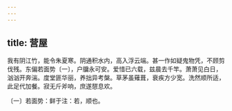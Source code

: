 ```yaml
---
---
---
```

title: 营屋
---




我有阴江竹，能令朱夏寒。阴通积水内，高入浮云端。甚一作如疑鬼物凭，不顾剪伐残。东偏若面势〔一〕，户牖永可安。爱惜已六载，兹晨去千竿。萧萧见白日，汹汹开奔湍。度堂匪华丽，养拙异考槃。草茅虽薙葺，衰疾方少宽。洗然顺所适，此足代加餐。寂无斤斧响，庶遂憇息欢。

〔一〕若面势：鲜于注：若，顺也。